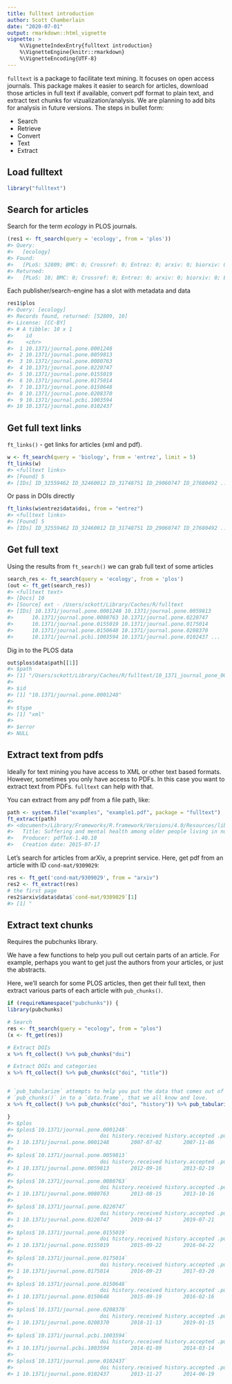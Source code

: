 ```yaml
---
title: fulltext introduction
author: Scott Chamberlain
date: "2020-07-01"
output: rmarkdown::html_vignette
vignette: >
    %\VignetteIndexEntry{fulltext introduction}
    %\VignetteEngine{knitr::rmarkdown}
    %\VignetteEncoding{UTF-8}
---
```




`fulltext` is a package to facilitate text mining. It focuses on open access journals. This package makes it easier to search for articles, download those articles in full text if available, convert pdf format to plain text, and extract text chunks for vizualization/analysis. We are planning to add bits for analysis in future versions. The steps in bullet form:

* Search
* Retrieve
* Convert
* Text
* Extract

## Load fulltext


```r
library("fulltext")
```

## Search for articles

Search for the term _ecology_ in PLOS journals.


```r
(res1 <- ft_search(query = 'ecology', from = 'plos'))
#> Query:
#>   [ecology] 
#> Found:
#>   [PLoS: 52809; BMC: 0; Crossref: 0; Entrez: 0; arxiv: 0; biorxiv: 0; Europe PMC: 0; Scopus: 0; Microsoft: 0] 
#> Returned:
#>   [PLoS: 10; BMC: 0; Crossref: 0; Entrez: 0; arxiv: 0; biorxiv: 0; Europe PMC: 0; Scopus: 0; Microsoft: 0]
```

Each publisher/search-engine has a slot with metadata and data


```r
res1$plos
#> Query: [ecology] 
#> Records found, returned: [52809, 10] 
#> License: [CC-BY] 
#> # A tibble: 10 x 1
#>    id                          
#>    <chr>                       
#>  1 10.1371/journal.pone.0001248
#>  2 10.1371/journal.pone.0059813
#>  3 10.1371/journal.pone.0080763
#>  4 10.1371/journal.pone.0220747
#>  5 10.1371/journal.pone.0155019
#>  6 10.1371/journal.pone.0175014
#>  7 10.1371/journal.pone.0150648
#>  8 10.1371/journal.pone.0208370
#>  9 10.1371/journal.pcbi.1003594
#> 10 10.1371/journal.pone.0102437
```

## Get full text links

`ft_links()` - get links for articles (xml and pdf).


```r
w <- ft_search(query = 'biology', from = 'entrez', limit = 5)
ft_links(w)
#> <fulltext links>
#> [Found] 5 
#> [IDs] ID_32559462 ID_32460012 ID_31748751 ID_29060747 ID_27680492 ...
```

Or pass in DOIs directly


```r
ft_links(w$entrez$data$doi, from = "entrez")
#> <fulltext links>
#> [Found] 5 
#> [IDs] ID_32559462 ID_32460012 ID_31748751 ID_29060747 ID_27680492 ...
```

## Get full text

Using the results from `ft_search()` we can grab full text of some articles


```r
search_res <- ft_search(query = 'ecology', from = 'plos')
(out <- ft_get(search_res))
#> <fulltext text>
#> [Docs] 10 
#> [Source] ext - /Users/sckott/Library/Caches/R/fulltext 
#> [IDs] 10.1371/journal.pone.0001248 10.1371/journal.pone.0059813
#>      10.1371/journal.pone.0080763 10.1371/journal.pone.0220747
#>      10.1371/journal.pone.0155019 10.1371/journal.pone.0175014
#>      10.1371/journal.pone.0150648 10.1371/journal.pone.0208370
#>      10.1371/journal.pcbi.1003594 10.1371/journal.pone.0102437 ...
```

Dig in to the PLOS data


```r
out$plos$data$path[[1]]
#> $path
#> [1] "/Users/sckott/Library/Caches/R/fulltext/10_1371_journal_pone_0001248.xml"
#> 
#> $id
#> [1] "10.1371/journal.pone.0001248"
#> 
#> $type
#> [1] "xml"
#> 
#> $error
#> NULL
```

## Extract text from pdfs

Ideally for text mining you have access to XML or other text based formats. However, 
sometimes you only have access to PDFs. In this case you want to extract text 
from PDFs. `fulltext` can help with that. 

You can extract from any pdf from a file path, like:


```r
path <- system.file("examples", "example1.pdf", package = "fulltext")
ft_extract(path)
#> <document>/Library/Frameworks/R.framework/Versions/4.0/Resources/library/fulltext/examples/example1.pdf
#>   Title: Suffering and mental health among older people living in nursing homes---a mixed-methods study
#>   Producer: pdfTeX-1.40.10
#>   Creation date: 2015-07-17
```

Let's search for articles from arXiv, a preprint service. Here, get pdf from 
an article with ID `cond-mat/9309029`:


```r
res <- ft_get('cond-mat/9309029', from = "arxiv")
res2 <- ft_extract(res)
# the first page
res2$arxiv$data$data$`cond-mat/9309029`[1]
#> [1] "                                                                                                                          FERMILAB-PUB-93/15-T\n                                                                                                                                       March 1993\n                                                                                                                             Revised: January 1994\n                                           The Thermodynamics and Economics of Waste\n                                           Dallas C. Kennedy, Research Associate,\narXiv:cond-mat/9309029v8 26 Jan 1994\n                                           Fermi National Accelerator Laboratory,\n                                           P.O. Box 500 MS106, Batavia, Illinois 60510 USA∗\n                                                                                         Abstract\n                                       The increasingly relevant problem of natural resource use and waste production, disposal, and reuse is\n                                       examined from several viewpoints: economic, technical, and thermodynamic. Alternative economies are\n                                       studied, with emphasis on recycling of waste to close the natural resource cycle. The physical nature of\n                                       human economies and constraints on recycling and energy efficiency are stated in terms of entropy and\n                                       complexity.\n                                           What is a cynic? A man who knows the price of everything, and the value of nothing.\n                                                                                                                                      Oscar Wilde [1]\n                                            Our planet is finite in size and, except for a few energy and matter flows, its biosphere forms a closed\n                                       system. The envelope that makes life possible extends a small distance below the surface of the Earth and\n                                       less than a hundred miles into the atmosphere. While almost closed, the biosphere is not static, but is\n                                       constantly changing, moving flows of energy, air, water, soil, and life around in a shifting, never-repeating\n                                       pattern. The combination of general physical laws and the specific properties of the Earth places important\n                                       constraints on the activities of life, some embodied in the metabolism and forms of living creatures, others\n                                       imprinted into their genes by selective effects. All life needs sources of energy for sustenance and imposes\n                                       a burden of waste on its environment. Since this waste is usually harmful to the creatures emitting it, the\n                                       environment must, if these creatures are to continue living, break the waste down into less toxic forms and\n                                       possibly reuse it.\n                                            The growing dominance of humankind over the planet, both by technological power and by numbers,\n                                       imposes certain costs on the biosphere, sometimes a result of conscious attempts at controlling Nature, but\n                                       more frequently by unwitting influence. Moreover, the burden of carrying the activities of human sustenance,\n                                       unlike that of other animals, cannot be understood by considering the physical and biological activities of each\n                                       person in isolation. Because of their unique position at the top of the food chain, their tool-making abilities,\n                                       and the co-operative character of human activities (the division of labor or specialization), the physical and\n                                       biological aspects must be considered together in the context of the peculiarities of economic life [2]. The\n                                       economic aspects take on an independent importance because of the absence of any automatic, given means\n                                       of human subsistence and the extension of individual self-sufficiency by surplus production and trading [3].\n                                       This point of view is necessary for comprehending the ecological significance of all economies more elaborate\n                                       than the simplest subsistence or household economies, up to and including the most sophisticated systems\n                                       of technology and trade. On the other hand, the formulation of economic theory has generally taken place,\n                                         * Present address: Department of Physics, University of Florida, Gainesville, Florida 32611 USA\n                                                                                              1\n"
```

## Extract text chunks

Requires the pubchunks library.

We have a few functions to help you pull out certain parts of an article. 
For example, perhaps you want to get just the authors from your articles, 
or just the abstracts. 

Here, we'll search for some PLOS articles, then get their full text, then
extract various parts of each article with `pub_chunks()`.


```r
if (requireNamespace("pubchunks")) {
library(pubchunks)

# Search
res <- ft_search(query = "ecology", from = "plos")
(x <- ft_get(res))

# Extract DOIs
x %>% ft_collect() %>% pub_chunks("doi")

# Extract DOIs and categories
x %>% ft_collect() %>% pub_chunks(c("doi", "title"))


# `pub_tabularize` attempts to help you put the data that comes out of 
# `pub_chunks()` in to a `data.frame`, that we all know and love. 
x %>% ft_collect() %>% pub_chunks(c("doi", "history")) %>% pub_tabularize()

}
#> $plos
#> $plos$`10.1371/journal.pone.0001248`
#>                            doi history.received history.accepted .publisher
#> 1 10.1371/journal.pone.0001248       2007-07-02       2007-11-06       plos
#> 
#> $plos$`10.1371/journal.pone.0059813`
#>                            doi history.received history.accepted .publisher
#> 1 10.1371/journal.pone.0059813       2012-09-16       2013-02-19       plos
#> 
#> $plos$`10.1371/journal.pone.0080763`
#>                            doi history.received history.accepted .publisher
#> 1 10.1371/journal.pone.0080763       2013-08-15       2013-10-16       plos
#> 
#> $plos$`10.1371/journal.pone.0220747`
#>                            doi history.received history.accepted .publisher
#> 1 10.1371/journal.pone.0220747       2019-04-17       2019-07-21       plos
#> 
#> $plos$`10.1371/journal.pone.0155019`
#>                            doi history.received history.accepted .publisher
#> 1 10.1371/journal.pone.0155019       2015-09-22       2016-04-22       plos
#> 
#> $plos$`10.1371/journal.pone.0175014`
#>                            doi history.received history.accepted .publisher
#> 1 10.1371/journal.pone.0175014       2016-09-23       2017-03-20       plos
#> 
#> $plos$`10.1371/journal.pone.0150648`
#>                            doi history.received history.accepted .publisher
#> 1 10.1371/journal.pone.0150648       2015-09-19       2016-02-16       plos
#> 
#> $plos$`10.1371/journal.pone.0208370`
#>                            doi history.received history.accepted .publisher
#> 1 10.1371/journal.pone.0208370       2018-11-13       2019-01-15       plos
#> 
#> $plos$`10.1371/journal.pcbi.1003594`
#>                            doi history.received history.accepted .publisher
#> 1 10.1371/journal.pcbi.1003594       2014-01-09       2014-03-14       plos
#> 
#> $plos$`10.1371/journal.pone.0102437`
#>                            doi history.received history.accepted .publisher
#> 1 10.1371/journal.pone.0102437       2013-11-27       2014-06-19       plos
```
